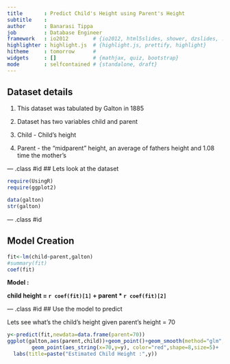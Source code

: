```yaml
---
title       : Predict Child's Height using Parent's Height
subtitle    : 
author      : Banarasi Tippa
job         : Database Engineer
framework   : io2012        # {io2012, html5slides, shower, dzslides, ...}
highlighter : highlight.js  # {highlight.js, prettify, highlight}
hitheme     : tomorrow      # 
widgets     : []            # {mathjax, quiz, bootstrap}
mode        : selfcontained # {standalone, draft}
---
```


## Dataset details

1.  This dataset was tabulated by Galton in 1885  

2.  Dataset has two variables child and parent

3.  Child - Child's height

4.  Parent - the "midparent" height, an average of fathers height and 1.08 time the mother's

--- .class #id 
## Lets look at the dataset

```r
require(UsingR)
require(ggplot2)
```

```r
data(galton)
str(galton)
```

--- .class #id 

## Model Creation

```r
fit<-lm(child~parent,galton)
#summary(fit)
coef(fit)
```
<b> Model : 

child height = `r coef(fit)[1] ` + parent * `r coef(fit)[2] ` </b>

--- .class #id 
## Use the model to predict

Lets see what's the child's height given parent's height = 70

```r
y<-predict(fit,newdata=data.frame(parent=70))
ggplot(galton,aes(parent,child))+geom_point()+geom_smooth(method="glm",col="steelblue")+
        geom_point(aes_string(x=70,y=y), color="red",shape=8,size=5)+
  labs(title=paste("Estimated Child Height :",y))
```
